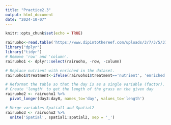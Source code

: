 ```yaml
---
title: "Practice2.3"
output: html_document
date: "2024-10-07"
---
```


```r
knitr::opts_chunk$set(echo = TRUE)
```


```r
rairuoho<-read.table('https://www.dipintothereef.com/uploads/3/7/3/5/37359245/rairuoho.txt',header=T, sep="\t", dec='.')
library("dplyr")
library("tidyr")
# Remove 'row' and 'column'.
rairuoho1 <- dplyr::select(rairuoho, -row, -column)

# Replace nutrient with enriched in the dataset.
rairuoho1$treatment<-ifelse(rairuoho1$treatment=='nutrient', 'enriched', 'water')

# Reformat the table so that the day is as a single variable (factor).
# Create 'length' to get the length of the grass on the given day
rairuoho2 <- rairuoho1 %>%
  pivot_longer(day3:day8, names_to='day', values_to='length')

# Merge variables Spatial1 and Spatial2 
rairuoho3 <- rairuoho2 %>%
  unite('Spatial', spatial1:spatial2, sep = '_')
```